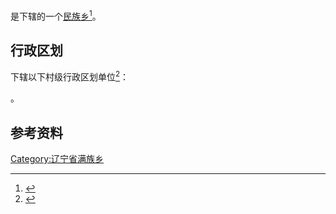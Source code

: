 {{中国乡级行政区|21/06/81/206/000}}

'''{{PAGENAMEBASE}}'''是{{PRC admin/fullname|21/06/81/206/000|3}}下辖的一个[[民族乡|民族乡]]<ref>{{PRC admin/ref sgc|{{PRC admin/parent|21/06/81/206/000}}}}</ref>。

== 行政区划 ==
{{PAGENAMEBASE}}下辖以下村级行政区划单位<ref>{{PRC admin/ref sgc|21/06/81/206/000}}</ref>：

{{PRC admin/children|21/06/81/206/000}}。

== 参考资料 ==
{{reflist}}

{{辽宁行政区划小作品}}
{{PRC admin/navcat|21/06/81/206/000}}
[[Category:辽宁省满族乡|Category:辽宁省满族乡]]